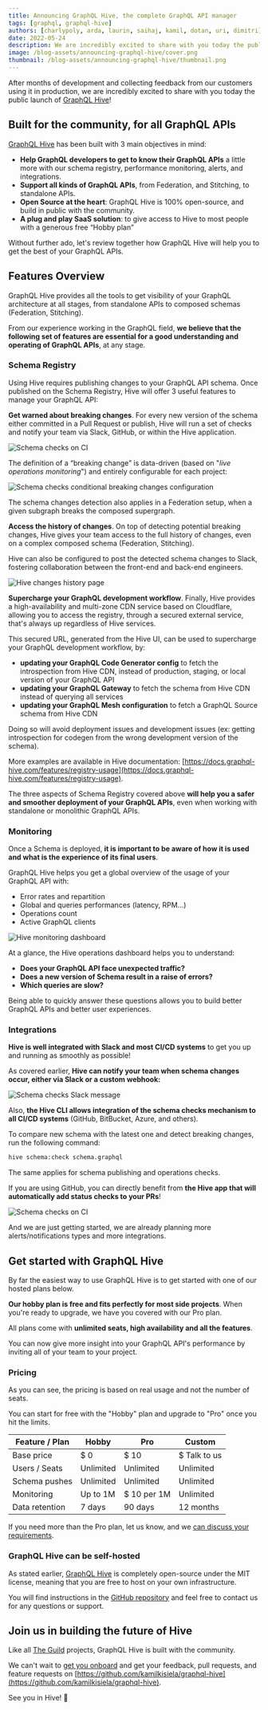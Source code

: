 ```yaml
---
title: Announcing GraphQL Hive, the complete GraphQL API manager
tags: [graphql, graphql-hive]
authors: [charlypoly, arda, laurin, saihaj, kamil, dotan, uri, dimitri]
date: 2022-05-24
description: We are incredibly excited to share with you today the public launch of GraphQL Hive!
image: /blog-assets/announcing-graphql-hive/cover.png
thumbnail: /blog-assets/announcing-graphql-hive/thumbnail.png
---
```


<Article />

After months of development and collecting feedback from our customers using it in production, we are incredibly excited to share with you today the public launch of [GraphQL Hive](https://graphql-hive.com)!

## Built for the community, for all GraphQL APIs

[GraphQL Hive](https://graphql-hive.com) has been built with 3 main objectives in mind:

- **Help GraphQL developers to get to know their GraphQL APIs** a little more with our schema registry, performance monitoring, alerts, and integrations.
- **Support all kinds of GraphQL APIs**, from Federation, and Stitching, to standalone APIs.
- **Open Source at the heart**: GraphQL Hive is 100% open-source, and build in public with the community.
- **A plug and play SaaS solution**: to give access to Hive to most people with a generous free “Hobby plan”

Without further ado, let's review together how GraphQL Hive will help you to get the best of your GraphQL APIs.

## Features Overview

GraphQL Hive provides all the tools to get visibility of your GraphQL architecture at all stages, from standalone APIs to composed schemas (Federation, Stitching).

From our experience working in the GraphQL field, **we believe that the following set of features are essential for a good understanding and operating of GraphQL APIs**, at any stage.

### Schema Registry

Using Hive requires publishing changes to your GraphQL API schema. Once published on the Schema Registry, Hive will offer 3 useful features to manage your GraphQL API:

**Get warned about breaking changes**. For every new version of the schema either committed in a Pull Request or publish, Hive will run a set of checks and notify your team via Slack, GitHub, or within the Hive application.

![Schema checks on CI](/blog-assets/announcing-graphql-hive/schema-checks-gh.png)

The definition of a “breaking change” is data-driven (based on "_live operations monitoring_") and entirely configurable for each project:

![Schema checks conditional breaking changes configuration](/blog-assets/announcing-graphql-hive/schema-checks-conditional-configuration.png)

The schema changes detection also applies in a Federation setup, when a given subgraph breaks the composed supergraph.

**Access the history of changes**. On top of detecting potential breaking changes, Hive gives your team access to the full history of changes, even on a complex composed schema (Federation, Stitching).

Hive can also be configured to post the detected schema changes to Slack, fostering collaboration between the front-end and back-end engineers.

![Hive changes history page](/blog-assets/announcing-graphql-hive/changes-history.png)

**Supercharge your GraphQL development workflow**. Finally, Hive provides a high-availability and multi-zone CDN service based on Cloudflare, allowing you to access the registry, through a secured external service, that's always up regardless of Hive services.

This secured URL, generated from the Hive UI, can be used to supercharge your GraphQL development workflow, by:

- **updating your GraphQL Code Generator config** to fetch the
  introspection from Hive CDN, instead of production, staging, or local
  version of your GraphQL API
- **updating your GraphQL Gateway** to fetch the schema from
  Hive CDN instead of querying all services
- **updating your GraphQL Mesh configuration** to fetch a
  GraphQL Source schema from Hive CDN

Doing so will avoid deployment issues and development issues (ex: getting introspection for codegen from the wrong development version of the schema).

More examples are available in Hive documentation: [https://docs.graphql-hive.com/features/registry-usage](https://docs.graphql-hive.com/features/registry-usage).

The three aspects of Schema Registry covered above **will help you a safer and smoother deployment of your GraphQL APIs**, even when working with standalone or monolithic GraphQL APIs.

### Monitoring

Once a Schema is deployed, **it is important to be aware of how it is used and what is the experience of its final users**.

GraphQL Hive helps you get a global overview of the usage of your GraphQL API with:

- Error rates and repartition
- Global and queries performances (latency, RPM…)
- Operations count
- Active GraphQL clients

![Hive monitoring dashboard](/blog-assets/announcing-graphql-hive/monitoring-preview.png)

At a glance, the Hive operations dashboard helps you to understand:

- **Does your GraphQL API face unexpected traffic?**
- **Does a new version of Schema result in a raise of errors?**
- **Which queries are slow?**

Being able to quickly answer these questions allows you to build better GraphQL APIs and better user experiences.

### Integrations

**Hive is well integrated with Slack and most CI/CD systems** to get you up and running as smoothly as possible!

As covered earlier, **Hive can notify your team when schema changes occur, either via Slack or a custom webhook:**

![Schema checks Slack message](/blog-assets/announcing-graphql-hive/slack-schema-change.png)

Also, **the Hive CLI allows integration of the schema checks mechanism to all CI/CD systems** (GitHub, BitBucket, Azure, and others).

To compare new schema with the latest one and detect breaking changes, run the following command:

```sh
hive schema:check schema.graphql
```

The same applies for schema publishing and operations checks.

If you are using GitHub, you can directly benefit from **the Hive app that will automatically add status checks to your PRs**!

![Schema checks on CI](/blog-assets/announcing-graphql-hive/schema-checks-gh.png)

And we are just getting started, we are already planning more alerts/notifications types and more integrations.

## Get started with GraphQL Hive

By far the easiest way to use GraphQL Hive is to get started with one of our hosted plans below.

**Our hobby plan is free and fits perfectly for most side projects**. When you're ready to upgrade, we have you covered with our Pro plan.

All plans come with **unlimited seats, high availability and all the features**.

You can now give more insight into your GraphQL API's performance by inviting all of your team to your project.

### Pricing

As you can see, the pricing is based on real usage and not the number of seats.

You can start for free with the "Hobby" plan and upgrade to "Pro" once you hit the limits.

| Feature / Plan | Hobby     | Pro         | Custom       |
| -------------- | --------- | ----------- | ------------ |
| Base price     | $ 0       | $ 10        | $ Talk to us |
| Users / Seats  | Unlimited | Unlimited   | Unlimited    |
| Schema pushes  | Unlimited | Unlimited   | Unlimited    |
| Monitoring     | Up to 1M  | $ 10 per 1M | Unlimited    |
| Data retention | 7 days    | 90 days     | 12 months    |

If you need more than the Pro plan, let us know, and we [can discuss your requirements](mailto:contact@the-guild.dev).

### GraphQL Hive can be self-hosted

As stated earlier, [GraphQL Hive](https://graphql-hive.com) is completely open-source under the MIT license, meaning that you are free to host on your own infrastructure.

You will find instructions in the [GitHub repository](https://github.com/kamilkisiela/graphql-hive) and feel free to contact us for any questions or support.

## Join us in building the future of Hive

Like all [The Guild](/) projects, GraphQL Hive is built with the community.

We can't wait to [get you onboard](https://app.graphql-hive.com) and get your feedback, pull requests, and feature requests on [https://github.com/kamilkisiela/graphql-hive](https://github.com/kamilkisiela/graphql-hive).

See you in Hive! 🐝
